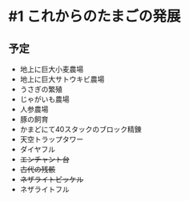 # #1 これからのたまごの発展

## 予定
 - 地上に巨大小麦農場
 - 地上に巨大サトウキビ農場
 - うさぎの繁殖
 - じゃがいも農場
 - 人参農場
 - 豚の飼育
 - かまどにて40スタックのブロック精錬
 - 天空トラップタワー
 - ダイヤフル
 - ~~エンチャント台~~
 - ~~古代の残骸~~
 - ~~ネザライトピッケル~~
 - ネザライトフル
